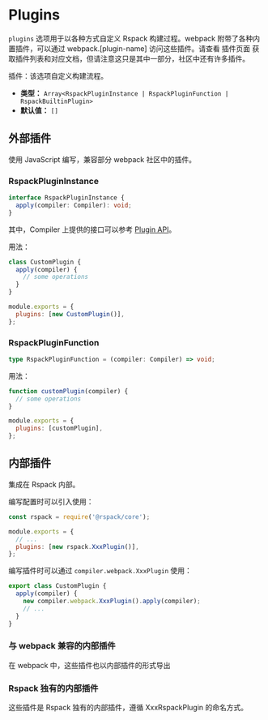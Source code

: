 
# Plugins

`plugins` 选项用于以各种方式自定义 Rspack 构建过程。webpack 附带了各种内置插件，可以通过 webpack.[plugin-name] 访问这些插件。请查看 插件页面 获取插件列表和对应文档，但请注意这只是其中一部分，社区中还有许多插件。

插件：该选项自定义构建流程。

- **类型：** `Array<RspackPluginInstance | RspackPluginFunction | RspackBuiltinPlugin>`
- **默认值：** `[]`

## 外部插件

使用 JavaScript 编写，兼容部分 webpack 社区中的插件。

### RspackPluginInstance

```ts
interface RspackPluginInstance {
  apply(compiler: Compiler): void;
}
```

其中，Compiler 上提供的接口可以参考 [Plugin API](/api/plugin-api)。

用法：

```js title=rspack.config.js
class CustomPlugin {
  apply(compiler) {
    // some operations
  }
}

module.exports = {
  plugins: [new CustomPlugin()],
};
```

### RspackPluginFunction

```ts
type RspackPluginFunction = (compiler: Compiler) => void;
```

用法：

```js title=rspack.config.js
function customPlugin(compiler) {
  // some operations
}

module.exports = {
  plugins: [customPlugin],
};
```

## 内部插件

集成在 Rspack 内部。

编写配置时可以引入使用：

```js title=rspack.config.js
const rspack = require('@rspack/core');

module.exports = {
  // ...
  plugins: [new rspack.XxxPlugin()],
};
```

编写插件时可以通过 `compiler.webpack.XxxPlugin` 使用：

```js title=CustomPlugin.js
export class CustomPlugin {
  apply(compiler) {
    new compiler.webpack.XxxPlugin().apply(compiler);
    // ...
  }
}
```

### 与 webpack 兼容的内部插件

在 webpack 中，这些插件也以内部插件的形式导出

### Rspack 独有的内部插件

这些插件是 Rspack 独有的内部插件，遵循 XxxRspackPlugin 的命名方式。

###

###

###
